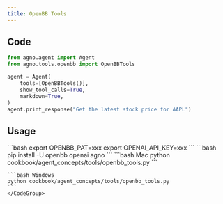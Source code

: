 ```yaml
---
title: OpenBB Tools
---
```


## Code

```python cookbook/agent_concepts/tools/openbb_tools.py
from agno.agent import Agent
from agno.tools.openbb import OpenBBTools

agent = Agent(
    tools=[OpenBBTools()],
    show_tool_calls=True,
    markdown=True,
)
agent.print_response("Get the latest stock price for AAPL")
```

## Usage

<Steps>
  <Snippet file="create-venv-step.mdx" />

  <Step title="Set your API key">
    ```bash
    export OPENBB_PAT=xxx
    export OPENAI_API_KEY=xxx
    ```
  </Step>

  <Step title="Install libraries">
    ```bash
    pip install -U openbb openai agno
    ```
  </Step>

  <Step title="Run Agent">
    <CodeGroup>
    ```bash Mac
    python cookbook/agent_concepts/tools/openbb_tools.py
    ```

    ```bash Windows
    python cookbook/agent_concepts/tools/openbb_tools.py
    ```
    </CodeGroup>
  </Step>
</Steps>